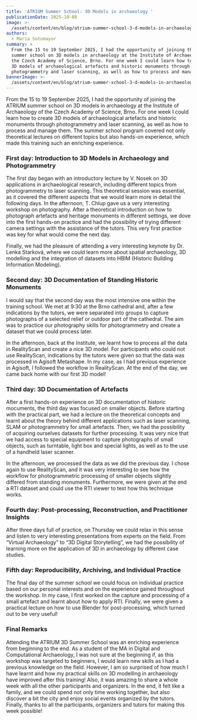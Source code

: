 ```yaml
---
title: 'ATRIUM Summer School: 3D Models in archaeology '
publicationDate: 2025-10-08
image: >-
  /assets/content/en/blog/atrium-summer-school-3-d-models-in-archaeology/image.jpg
authors:
  - Maria Sotomayor
summary: >
  From the 15 to 19 September 2025, I had the opportunity of joining the ATRIUM
  summer school on 3D models in archaeology at the Institute of Archaeology of
  the Czech Academy of Science, Brno. For one week I could learn how to create
  3D models of archaeological artefacts and historic monuments through
  photogrammetry and laser scanning, as well as how to process and manage them.
bannerImage: >-
  /assets/content/en/blog/atrium-summer-school-3-d-models-in-archaeology/bannerImage.jpg
---
```

From the 15 to 19 September 2025, I had the opportunity of joining the ATRIUM summer school on 3D models in archaeology at the Institute of Archaeology of the Czech Academy of Science, Brno. For one week I could learn how to create 3D models of archaeological artefacts and historic monuments through photogrammetry and laser scanning, as well as how to process and manage them. The summer school program covered not only theoretical lectures on different topics but also hands-on experience, which made this training such an enriching experience.

### First day: Introduction to 3D Models in Archaeology and Photogrammetry

The first day began with an introductory lecture by V. Nosek on 3D applications in archaeological research, including different topics from photogrammetry to laser scanning. This theoretical session was essential, as it covered the different aspects that we would learn more in detail the following days. In the afternoon, T. Chlup gave us a very interesting workshop on photography. After a theoretical introduction on how to photograph artefacts and heritage monuments in different settings, we dove into the first hands-on practice and had the possibility of trying different camera settings with the assistance of the tutors. This very first practice was key for what would come the next day.

Finally, we had the pleasure of attending a very interesting keynote by Dr. Lenka Starková, where we could learn more about spatial archaeology, 3D modelling and the integration of datasets into HBIM (Historic Building Information Modeling).

<Figure src="/assets/content/en/blog/atrium-summer-school-3-d-models-in-archaeology/czzz.jpg" alignment="center">

</Figure>

### Second day: 3D Documentation of Standing Historic Monuments

I would say that the second day was the most intensive one within the training school. We met at 9:30 at the Brno cathedral and, after a few indications by the tutors, we were separated into groups to capture photographs of a selected relief or outdoor part of the cathedral. The aim was to practice our photography skills for photogrammetry and create a dataset that we could process later.

In the afternoon, back at the Institute, we learnt how to process all the data in RealityScan and create a nice 3D model. For participants who could not use RealityScan, indications by the tutors were given so that the data was processed in Agisoft Metashape. In my case, as I had previous experience in Agisoft, I followed the workflow in RealityScan. At the end of the day, we came back home with our first 3D model!

### Third day: 3D Documentation of Artefacts

After a first hands-on experience on 3D documentation of historic mocuments, the third day was focused on smaller objects. Before starting with the practical part, we had a lecture on the theoretical concepts and learnt about the theory behind different applications such as laser scanning, SLAM or photogrammetry for small artefacts. Then, we had the possibility of acquiring ourselves datasets for further processing. It was very nice that we had access to special equipment to capture photographs of small objects, such as turntable, light box and special lights, as well as to the use of a handheld laser scanner.

In the afternoon, we processed the data as we did the previous day. I chose again to use RealityScan, and it was very interesting to see how the workflow for photogrammetric processing of smaller objects slightly differed from standing monuments. Furthermore, we were given at the end a RTI dataset and could use the RTI viewer to test how this technique works.

<Figure src="/assets/content/en/blog/atrium-summer-school-3-d-models-in-archaeology/czzzz.jpg" alignment="center">

</Figure>

### Fourth day: Post-processing, Reconstruction, and Practitioner Insights

After three days full of practice, on Thursday we could relax in this sense and listen to very interesting presentations from experts on the field. From “Virtual Archaeology” to “3D Digital Storytelling”, we had the possibility of learning more on the application of 3D in archaeology by different case studies.

### Fifth day: Reproducibility, Archiving, and Individual Practice

The final day of the summer school we could focus on individual practice based on our personal interests and on the experience gained throughout the workshop. In my case, I first worked on the capture and processing of a small artefact and learnt about how to apply RTI. Finally, we were given a practical lecture on how to use Blender for post-processing, which turned out to be very useful!

<Figure src="/assets/content/en/blog/atrium-summer-school-3-d-models-in-archaeology/brnoczz.jpg" alignment="center">

</Figure>

### Final Remarks

Attending the ATRIUM 3D Summer School was an enriching experience from beginning to the end. As a student of the MA in Digital and Computational Archaeology, I was not sure at the beginning if, as this workshop was targeted to beginners, I would learn new skills as I had a previous knowledge on the field. However, I am so surprised of how much I have learnt and how my practical skills on 3D modelling in archaeology have improved after this training! Also, it was amazing to share a whole week with all the other participants and organizers. In the end, it felt like a family, and we could spend not only time working together, but also discover a bit the city and enjoy social events organized by the tutors. Finally, thanks to all the participants, organizers and tutors for making this week possible!
